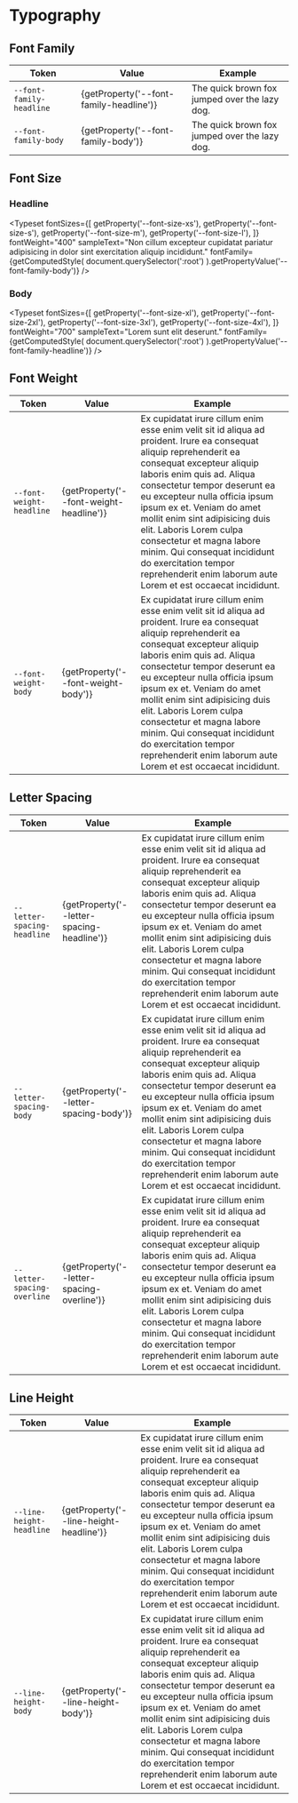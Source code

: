 
<Meta title="Tokens/Typography" />

# Typography

## Font Family

<table>
    <thead>
        <tr>
            <th>Token</th>
            <th>Value</th>
            <th>Example</th>
        </tr>
    </thead>
    <tbody>
        <tr>
            <td>
                <code>--font-family-headline</code>
            </td>
            <td>{getProperty('--font-family-headline')}</td>
            <td>
                <span style={{ fontFamily: 'var(--font-family-headline)' }}>
                    The quick brown fox jumped over the lazy dog.
                </span>
            </td>
        </tr>
        <tr>
            <td>
                <code>--font-family-body</code>
            </td>
            <td>{getProperty('--font-family-body')}</td>
            <td>
                <span style={{ fontFamily: 'var(--font-family-body)' }}>
                    The quick brown fox jumped over the lazy dog.
                </span>
            </td>
        </tr>
    </tbody>
</table>

## Font Size

### Headline

<Typeset
    fontSizes={[
        getProperty('--font-size-xs'),
        getProperty('--font-size-s'),
        getProperty('--font-size-m'),
        getProperty('--font-size-l'),
    ]}
    fontWeight="400"
    sampleText="Non cillum excepteur cupidatat pariatur adipisicing in dolor sint exercitation aliquip incididunt."
    fontFamily={getComputedStyle(
        document.querySelector(':root')
    ).getPropertyValue('--font-family-body')}
/>

### Body

<Typeset
    fontSizes={[
        getProperty('--font-size-xl'),
        getProperty('--font-size-2xl'),
        getProperty('--font-size-3xl'),
        getProperty('--font-size-4xl'),
    ]}
    fontWeight="700"
    sampleText="Lorem sunt elit deserunt."
    fontFamily={getComputedStyle(
        document.querySelector(':root')
    ).getPropertyValue('--font-family-headline')}
/>

## Font Weight

<table>
    <thead>
        <tr>
            <th>Token</th>
            <th>Value</th>
            <th>Example</th>
        </tr>
    </thead>
    <tbody>
        <tr>
            <td>
                <code>--font-weight-headline</code>
            </td>
            <td>{getProperty('--font-weight-headline')}</td>
            <td>
                <span style={{ fontWeight: 'var(--font-weight-headline)' }}>
                    Ex cupidatat irure cillum enim esse enim velit sit id aliqua
                    ad proident. Irure ea consequat aliquip reprehenderit ea
                    consequat excepteur aliquip laboris enim quis ad. Aliqua
                    consectetur tempor deserunt ea eu excepteur nulla officia
                    ipsum ipsum ex et. Veniam do amet mollit enim sint
                    adipisicing duis elit. Laboris Lorem culpa consectetur et
                    magna labore minim. Qui consequat incididunt do exercitation
                    tempor reprehenderit enim laborum aute Lorem et est occaecat
                    incididunt.
                </span>
            </td>
        </tr>
        <tr>
            <td>
                <code>--font-weight-body</code>
            </td>
            <td>{getProperty('--font-weight-body')}</td>
            <td>
                <span style={{ fontWeight: 'var(--font-weight-body)' }}>
                    Ex cupidatat irure cillum enim esse enim velit sit id aliqua
                    ad proident. Irure ea consequat aliquip reprehenderit ea
                    consequat excepteur aliquip laboris enim quis ad. Aliqua
                    consectetur tempor deserunt ea eu excepteur nulla officia
                    ipsum ipsum ex et. Veniam do amet mollit enim sint
                    adipisicing duis elit. Laboris Lorem culpa consectetur et
                    magna labore minim. Qui consequat incididunt do exercitation
                    tempor reprehenderit enim laborum aute Lorem et est occaecat
                    incididunt.
                </span>
            </td>
        </tr>
    </tbody>
</table>

## Letter Spacing

<table>
    <thead>
        <tr>
            <th>Token</th>
            <th>Value</th>
            <th>Example</th>
        </tr>
    </thead>
    <tbody>
        <tr>
            <td>
                <code>--letter-spacing-headline</code>
            </td>
            <td>{getProperty('--letter-spacing-headline')}</td>
            <td>
                <span
                    style={{
                        letterSpacing: 'var(--letter-spacing-headline)',
                    }}
                >
                    Ex cupidatat irure cillum enim esse enim velit sit id aliqua
                    ad proident. Irure ea consequat aliquip reprehenderit ea
                    consequat excepteur aliquip laboris enim quis ad. Aliqua
                    consectetur tempor deserunt ea eu excepteur nulla officia
                    ipsum ipsum ex et. Veniam do amet mollit enim sint
                    adipisicing duis elit. Laboris Lorem culpa consectetur et
                    magna labore minim. Qui consequat incididunt do exercitation
                    tempor reprehenderit enim laborum aute Lorem et est occaecat
                    incididunt.
                </span>
            </td>
        </tr>
        <tr>
            <td>
                <code>--letter-spacing-body</code>
            </td>
            <td>{getProperty('--letter-spacing-body')}</td>
            <td>
                <span style={{ letterSpacing: 'var(--letter-spacing-body)' }}>
                    Ex cupidatat irure cillum enim esse enim velit sit id aliqua
                    ad proident. Irure ea consequat aliquip reprehenderit ea
                    consequat excepteur aliquip laboris enim quis ad. Aliqua
                    consectetur tempor deserunt ea eu excepteur nulla officia
                    ipsum ipsum ex et. Veniam do amet mollit enim sint
                    adipisicing duis elit. Laboris Lorem culpa consectetur et
                    magna labore minim. Qui consequat incididunt do exercitation
                    tempor reprehenderit enim laborum aute Lorem et est occaecat
                    incididunt.
                </span>
            </td>
        </tr>
        <tr>
            <td>
                <code>--letter-spacing-overline</code>
            </td>
            <td>{getProperty('--letter-spacing-overline')}</td>
            <td>
                <span
                    style={{
                        letterSpacing: 'var(--letter-spacing-overline)',
                        textTransform: 'uppercase',
                    }}
                >
                    Ex cupidatat irure cillum enim esse enim velit sit id aliqua
                    ad proident. Irure ea consequat aliquip reprehenderit ea
                    consequat excepteur aliquip laboris enim quis ad. Aliqua
                    consectetur tempor deserunt ea eu excepteur nulla officia
                    ipsum ipsum ex et. Veniam do amet mollit enim sint
                    adipisicing duis elit. Laboris Lorem culpa consectetur et
                    magna labore minim. Qui consequat incididunt do exercitation
                    tempor reprehenderit enim laborum aute Lorem et est occaecat
                    incididunt.
                </span>
            </td>
        </tr>
    </tbody>
</table>

## Line Height

<table>
    <thead>
        <tr>
            <th>Token</th>
            <th>Value</th>
            <th>Example</th>
        </tr>
    </thead>
    <tbody>
        <tr>
            <td>
                <code>--line-height-headline</code>
            </td>
            <td>{getProperty('--line-height-headline')}</td>
            <td>
                <div style={{ lineHeight: 'var(--line-height-headline)' }}>
                    Ex cupidatat irure cillum enim esse enim velit sit id aliqua
                    ad proident. Irure ea consequat aliquip reprehenderit ea
                    consequat excepteur aliquip laboris enim quis ad. Aliqua
                    consectetur tempor deserunt ea eu excepteur nulla officia
                    ipsum ipsum ex et. Veniam do amet mollit enim sint
                    adipisicing duis elit. Laboris Lorem culpa consectetur et
                    magna labore minim. Qui consequat incididunt do exercitation
                    tempor reprehenderit enim laborum aute Lorem et est occaecat
                    incididunt.
                </div>
            </td>
        </tr>
        <tr>
            <td>
                <code>--line-height-body</code>
            </td>
            <td>{getProperty('--line-height-body')}</td>
            <td>
                <div style={{ lineHeight: 'var(--line-height-body)' }}>
                    Ex cupidatat irure cillum enim esse enim velit sit id aliqua
                    ad proident. Irure ea consequat aliquip reprehenderit ea
                    consequat excepteur aliquip laboris enim quis ad. Aliqua
                    consectetur tempor deserunt ea eu excepteur nulla officia
                    ipsum ipsum ex et. Veniam do amet mollit enim sint
                    adipisicing duis elit. Laboris Lorem culpa consectetur et
                    magna labore minim. Qui consequat incididunt do exercitation
                    tempor reprehenderit enim laborum aute Lorem et est occaecat
                    incididunt.
                </div>
            </td>
        </tr>
    </tbody>
</table>
